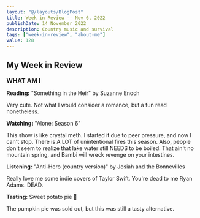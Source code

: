 ```yaml
---
layout: "@/layouts/BlogPost"
title: Week in Review -- Nov 6, 2022
publishDate: 14 November 2022
description: Country music and survival
tags: ["week-in-review", "about-me"]
value: 128
---
```


## My Week in Review

<b style="font-size: 16px">WHAT AM I</b>

<b>Reading:</b> "Something in the Heir" by Suzanne Enoch

Very cute. Not what I would consider a romance, but a fun read nonetheless.

<b>Watching:</b> "Alone: Season 6" 

This show is like crystal meth. I started it due to peer pressure, and now I can't stop. There is A LOT of unintentional fires this season. Also, people don't seem to realize that lake water still NEEDS to be boiled. That ain't no mountain spring, and Bambi will wreck revenge on your intestines.

<b>Listening:</b> "Anti-Hero (country version)" by Josiah and the Bonnevilles

Really love me some indie covers of Taylor Swift. You're dead to me Ryan Adams. DEAD.

<b>Tasting:</b> Sweet potato pie 🥧

The pumpkin pie was sold out, but this was still a tasty alternative.
